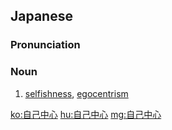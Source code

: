 ==Japanese==
{{ja-kanjitab|じ|こ|ちゅう|しん|yomi=on}}

===Pronunciation===
{{ja-pron|じこ ちゅうしん|y=on}}

===Noun===
{{ja-noun|じこ ちゅうしん}}

# [[selfishness]], [[egocentrism]]

[[ko:自己中心]]
[[hu:自己中心]]
[[mg:自己中心]]